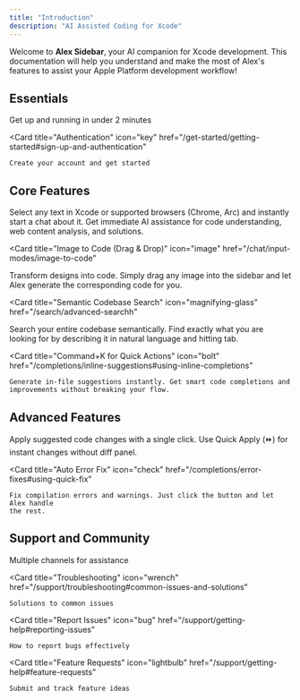 ```yaml
---
title: "Introduction"
description: "AI Assisted Coding for Xcode"
---
```


Welcome to **Alex Sidebar**, your AI companion for Xcode development. This documentation will help you understand and make the most of Alex's features to assist your Apple Platform development workflow!

## Essentials

<CardGroup cols={2}>
  <Card
    title="Install & Setup"
    icon="rocket"
    href="/get-started/getting-started#installation"
  >
    Get up and running in under 2 minutes
  </Card>

  <Card
    title="Authentication"
    icon="key"
    href="/get-started/getting-started#sign-up-and-authentication"
  >
    Create your account and get started
  </Card>
</CardGroup>

## Core Features

<CardGroup cols={2}>
  <Card 
    title="Command+L to Chat" 
    icon="message-bot"
    href="/chat/overview#quick-actions"
  >
    Select any text in Xcode or supported browsers (Chrome, Arc) and instantly start a chat about it. Get immediate AI assistance for code understanding, web content analysis, and solutions.
  </Card>

<Card
  title="Image to Code (Drag & Drop)"
  icon="image"
  href="/chat/input-modes/image-to-code"
>
  Transform designs into code. Simply drag any image into the sidebar and let
  Alex generate the corresponding code for you.
</Card>

<Card
  title="Semantic Codebase Search"
  icon="magnifying-glass"
  href="/search/advanced-searchh"
>
  Search your entire codebase semantically. Find exactly what you are looking
  for by describing it in natural language and hitting tab.
</Card>

  <Card 
    title="Command+K for Quick Actions" 
    icon="bolt"
    href="/completions/inline-suggestions#using-inline-completions"
  >
    Generate in-file suggestions instantly. Get smart code completions and improvements without breaking your flow.
  </Card>
</CardGroup>

## Advanced Features

<CardGroup cols={2}>
  <Card 
    title="One-Click Code Changes" 
    icon="code"
    href="/chat/interface#applying-changes"
  >
    Apply suggested code changes with a single click. Use Quick Apply (⏩) for instant changes without diff panel.
  </Card>

  <Card 
    title="Auto Error Fix" 
    icon="check"
    href="/completions/error-fixes#using-quick-fix"
  >
    Fix compilation errors and warnings. Just click the button and let Alex handle
    the rest.
  </Card>
</CardGroup>

## Support and Community

<CardGroup cols={2}>
  <Card
    title="Get Help"
    icon="life-ring"
    href="/support/getting-help#support-channels"
  >
    Multiple channels for assistance
  </Card>

  <Card
    title="Troubleshooting"
    icon="wrench"
    href="/support/troubleshooting#common-issues-and-solutions"
  >
    Solutions to common issues
  </Card>

  <Card
    title="Report Issues"
    icon="bug"
    href="/support/getting-help#reporting-issues"
  >
    How to report bugs effectively
  </Card>

  <Card
    title="Feature Requests"
    icon="lightbulb"
    href="/support/getting-help#feature-requests"
  >
    Submit and track feature ideas
  </Card>
</CardGroup>